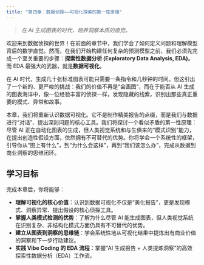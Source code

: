 ```yaml
---
title: "第四章：数据侦探——可视化探索的第一性原理"
---
```


> *在 AI 生成图表的时代，培养洞察本质的直觉。*

欢迎来到数据侦探的世界！在前面的章节中，我们学会了如何定义问题和理解模型背后的数学直觉。然而，在我们开始构建任何复杂的预测模型之前，我们必须先完成一个至关重要的步骤：**探索性数据分析 (Exploratory Data Analysis, EDA)**。而 EDA 最强大的武器，就是**数据可视化**。

在 AI 时代，生成几十张标准图表可能只需要一条指令和几秒钟的时间。但这引出了一个新的、更严峻的挑战：我们的价值不再是“会画图”，而在于能否从 AI 生成的图表海洋中，像一位经验丰富的侦探一样，发现隐藏的线索，识别出那些真正重要的模式、异常和故事。

本章，我们将重新认识数据可视化。它不是制作精美报告的点缀，而是我们与数据进行“对话”、提出深刻问题的核心工具。我们将探讨一个看似矛盾的第一性原理：尽管 AI 正在自动化图表的生成，但人类视觉系统和与生俱来的“模式识别”能力，在提出创造性假设方面，依然拥有不可替代的优势。你将学会一个系统性的框架，引导你从“图上有什么”，到“为什么会这样”，再到“我们该怎么办”，完成从数据到商业洞察的思维闭环。

## 学习目标

完成本章后，你将能够：

-   **理解可视化的核心价值**：认识到数据可视化不仅是“美化报告”，更是发现模式、洞察异常、提出假设的核心侦探工具。
-   **掌握人类模式检测的优势**：了解为什么尽管 AI 能生成图表，但人类视觉系统在识别复杂、非结构化模式方面仍具有不可替代的优势。
-   **建立从图表到洞察的思维链**：学会系统性地从可视化结果中提炼出有商业价值的洞察和下一步行动建议。
-   **实践 Vibe Coding 的 EDA 流程**：掌握“AI 生成报告 + 人类提炼洞察”的高效探索性数据分析（EDA）工作流。
